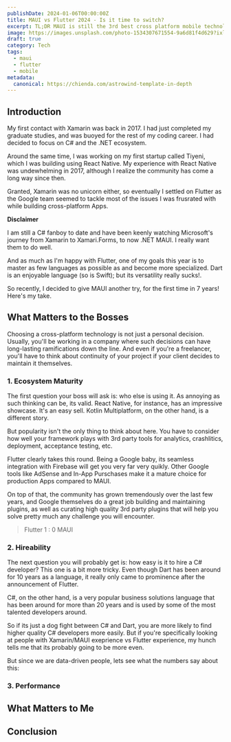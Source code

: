 ```yaml
---
publishDate: 2024-01-06T00:00:00Z
title: MAUI vs Flutter 2024 - Is it time to switch?
excerpt: TL;DR MAUI is still the 3rd best cross platform mobile technology I've worked with, but if writing C# means as much to you as it does to me, then  you might consider giving it a try this year.  I explain why.
image: https://images.unsplash.com/photo-1534307671554-9a6d81f4d629?ixlib=rb-4.0.3&ixid=M3wxMjA3fDB8MHxwaG90by1wYWdlfHx8fGVufDB8fHx8fA%3D%3D&auto=format&fit=crop&w=1651&q=80
draft: true
category: Tech
tags:
  - maui
  - flutter
  - mobile
metadata:
  canonical: https://chienda.com/astrowind-template-in-depth
---
```


## Introduction
My first contact with Xamarin was back in 2017. I had just completed my graduate studies, and was buoyed for the rest of my coding career.  I had decided to focus on C# and the .NET ecosystem.

Around the same time, I was working on my first startup called Tiyeni, which I was building using React Native.  My experience with React Native was undewhelming in 2017, although I realize the community has come a long way since then.  

Granted, Xamarin was no unicorn either, so eventually I settled on Flutter as the Google team seemed to tackle most of the issues I was frusrated with while building cross-platform Apps.

**Disclaimer**

I am still a C# fanboy to date and have been keenly watching Microsoft's journey from Xamarin to Xamari.Forms, to now .NET MAUI.  I really want them to do well. 

And as much as I'm happy with Flutter, one of my goals this year is to master as few languages as possible as and become more specialized. Dart is an enjoyable language (so is Swift); but its versatility really sucks!.  

So recently, I decided to give MAUI another try, for the first time in 7 years!  Here's my take.

## What Matters to the Bosses
Choosing a cross-platform technology is not just a personal decision.  Usually, you'll be working in a company where such decisions can have long-lasting ramifications down the line.  And even if you're a freelancer, you'll have to think about continuity of your project if your client decides to maintain it themselves.

### 1. Ecosystem Maturity
The first question your boss will ask is: who else is using it. As annoying as such thinking can be, its valid.  React Native, for instance, has an impressive showcase.  It's an easy sell.  Kotlin Multiplatform, on the other hand, is a different story.

But popularity isn't the only thing to think about here.  You have to consider how well your framework plays with 3rd party tools for analytics, crashlitics, deployment, acceptance testing, etc.

Flutter clearly takes this round.  Being a Google baby, its seamless integration with Firebase will get you very far very quikly.  Other Google tools like AdSense and In-App Purschases make it a mature choice for production Apps compared to MAUI.

On top of that, the community has grown tremendously over the last few years, and Google themselves do a great job building and maintaining plugins, as well as curating high quality 3rd party plugins that will help you solve pretty much any challenge you will encounter.

> Flutter 1 : 0 MAUI

### 2. Hireability
The next question you will probably get is: how easy is it to hire a C# developer?  This one is a bit more tricky.  Even though Dart has been around for 10 years as a language, it really only came to prominence after the announcement of Flutter.  

C#, on the other hand, is a very popular business solutions language that has been around for more than 20 years and is used by some of the most talented developers around.

So if its just a dog fight between C# and Dart, you are more likely to find higher quality C# developers more easily.  But if you're specifically looking at people with Xamarin/MAUI exeprience vs Flutter experience, my hunch tells me that its probably going to be more even. 

But since we are data-driven people, lets see what the numbers say about this:


### 3. Performance 
## What Matters to Me
## Conclusion

